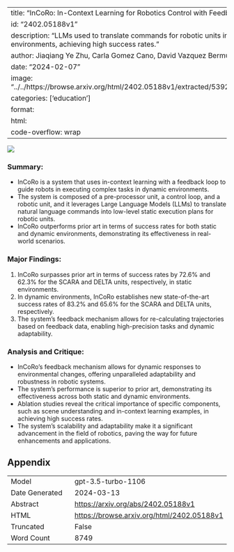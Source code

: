 
---
title: "InCoRo: In-Context Learning for Robotics Control with Feedback Loops"
id: "2402.05188v1"
description: "LLMs used to translate commands for robotic units in dynamic environments, achieving high success rates."
author: Jiaqiang Ye Zhu, Carla Gomez Cano, David Vazquez Bermudez, Michal Drozdzal
date: "2024-02-07"
image: "../../https://browse.arxiv.org/html/2402.05188v1/extracted/5392454/img/pre_pros.png"
categories: ['education']
format:
  html:
    code-overflow: wrap
---

![](../../https://browse.arxiv.org/html/2402.05188v1/extracted/5392454/img/pre_pros.png)

### **Summary:**
- InCoRo is a system that uses in-context learning with a feedback loop to guide robots in executing complex tasks in dynamic environments.
- The system is composed of a pre-processor unit, a control loop, and a robotic unit, and it leverages Large Language Models (LLMs) to translate natural language commands into low-level static execution plans for robotic units.
- InCoRo outperforms prior art in terms of success rates for both static and dynamic environments, demonstrating its effectiveness in real-world scenarios.

### **Major Findings:**
1. InCoRo surpasses prior art in terms of success rates by 72.6% and 62.3% for the SCARA and DELTA units, respectively, in static environments.
2. In dynamic environments, InCoRo establishes new state-of-the-art success rates of 83.2% and 65.6% for the SCARA and DELTA units, respectively.
3. The system's feedback mechanism allows for re-calculating trajectories based on feedback data, enabling high-precision tasks and dynamic adaptability.

### **Analysis and Critique:**
- InCoRo's feedback mechanism allows for dynamic responses to environmental changes, offering unparalleled adaptability and robustness in robotic systems.
- The system's performance is superior to prior art, demonstrating its effectiveness across both static and dynamic environments.
- Ablation studies reveal the critical importance of specific components, such as scene understanding and in-context learning examples, in achieving high success rates.
- The system's scalability and adaptability make it a significant advancement in the field of robotics, paving the way for future enhancements and applications.

## Appendix

|          |          |
|----------|----------|
| Model     | gpt-3.5-turbo-1106       |
| Date Generated     | 2024-03-13       |
| Abstract | [https://arxiv.org/abs/2402.05188v1](https://arxiv.org/abs/2402.05188v1)        |
| HTML     | [https://browse.arxiv.org/html/2402.05188v1](https://browse.arxiv.org/html/2402.05188v1)       |
| Truncated       | False       |
| Word Count       | 8749       |